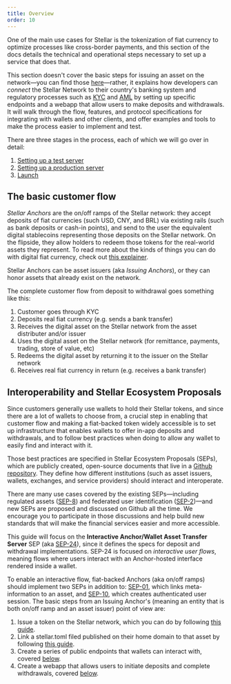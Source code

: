 ```yaml
---
title: Overview
order: 10
---
```


One of the main use cases for Stellar is the tokenization of fiat currency to optimize processes like cross-border payments, and this section of the docs details the technical and operational steps necessary to set up a service that does that.  

This section doesn't cover the basic steps for issuing an asset on the network—you can find those [here](link)—rather, it explains how developers can *connect* the Stellar Network to their country's banking system and regulatory processes such as [KYC](https://en.wikipedia.org/wiki/Know_your_customer) and [AML](https://en.wikipedia.org/wiki/Money_laundering#Anti-money_laundering) by setting up specific endpoints and a webapp that allow users to make deposits and withdrawals.  It will walk through the flow, features, and protocol specifications for integrating with wallets and other clients, and offer examples and tools to make the process easier to implement and test.  

There are three stages in the process, each of which we will go over in detail:
1. [Setting up a test server](link)
1. [Setting up a production server](link)
1. [Launch](link)

## The basic customer flow
*Stellar Anchors* are the on/off ramps of the Stellar network: they accept deposits of fiat currencies (such USD, CNY, and BRL) via existing rails (such as bank deposits or cash-in points), and send to the user the  equivalent digital stablecoins representing those deposits on the Stellar network.  On the flipside, they allow holders to redeem those tokens for the real-world assets they represent.  To read more about the kinds of things you can do with digital fiat currency, check out [this explainer](link).

Stellar Anchors can be asset issuers (aka *Issuing Anchors*), or they can honor assets that already exist on the network.   

The complete customer flow from deposit to withdrawal goes something like this:

1. Customer goes through KYC
1. Deposits real fiat currency (e.g. sends a bank transfer)
1. Receives the digital asset on the Stellar network from the asset distributer and/or issuer
1. Uses the digital asset on the Stellar network (for remittance, payments, trading, store of value, etc)
1. Redeems the digital asset by returning it to the issuer on the Stellar network
1. Receives real fiat currency in return (e.g. receives a bank transfer) 

## Interoperability and Stellar Ecosystem Proposals
Since customers generally use wallets to hold their Stellar tokens, and since there are a lot of wallets to choose from, a crucial step in enabling that customer flow and making a fiat-backed token widely accessible is to set up infrastructure that enables wallets to offer in-app deposits and withdrawals, and to follow best practices when doing to allow any wallet to easily find and interact with it.

Those best practices are specified in Stellar Ecosystem Proposals (SEPs), which are publicly created, open-source documents that live in a [Github repository](link).  They define how different institutions (such as asset issuers, wallets, exchanges, and service providers) should interact and interoperate. 

There are many use cases covered by the existing SEPs—including regulated assets ([SEP-8](link)) and federated user identification ([SEP-2](link))—and new SEPs are proposed and discussed on Github all the time.  We encourage you to participate in those discussions and help build new standards that will make the financial services easier and more accessible.

This guide will focus on the **Interactive Anchor/Wallet Asset Transfer Server** SEP (aka [SEP-24](link)), since it defines the specs for deposit and withdrawal implementations. SEP-24 is focused on *interactive user flows*, meaning flows where users interact with an Anchor-hosted interface rendered inside a wallet. 

To enable an interactive flow, fiat-backed Anchors (aka on/off ramps) should implement two SEPs in addition to: [SEP-01](link), which links meta-information to an asset, and [SEP-10](link), which creates authenticated user session. The basic steps from an Issuing Anchor's (meaning an entity that is both on/off ramp and an asset issuer) point of view are:

1. Issue a token on the Stellar network, which you can do by following [this guide](link).
1. Link a stellar.toml filed published on their home domain to that asset by following [this guide](link).
1. Create a series of public endpoints that wallets can interact with, covered [below](link).
1. Create a webapp that allows users to initiate deposits and complete withdrawals, covered [below](link).
